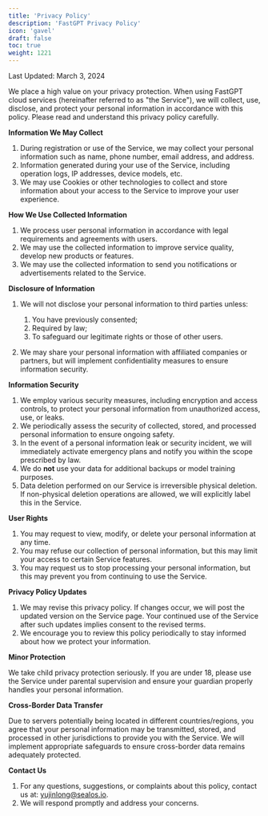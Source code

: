 ```yaml
---
title: 'Privacy Policy'
description: 'FastGPT Privacy Policy'
icon: 'gavel'
draft: false
toc: true
weight: 1221
---
```


Last Updated: March 3, 2024

We place a high value on your privacy protection. When using FastGPT cloud services (hereinafter referred to as "the Service"), we will collect, use, disclose, and protect your personal information in accordance with this policy. Please read and understand this privacy policy carefully.

**Information We May Collect**

1. During registration or use of the Service, we may collect your personal information such as name, phone number, email address, and address.
2. Information generated during your use of the Service, including operation logs, IP addresses, device models, etc.
3. We may use Cookies or other technologies to collect and store information about your access to the Service to improve your user experience.

**How We Use Collected Information**

1. We process user personal information in accordance with legal requirements and agreements with users.
2. We may use the collected information to improve service quality, develop new products or features.
3. We may use the collected information to send you notifications or advertisements related to the Service.

**Disclosure of Information**

1. We will not disclose your personal information to third parties unless:
   1. You have previously consented;
   2. Required by law;
   3. To safeguard our legitimate rights or those of other users.

2. We may share your personal information with affiliated companies or partners, but will implement confidentiality measures to ensure information security.

**Information Security**

1. We employ various security measures, including encryption and access controls, to protect your personal information from unauthorized access, use, or leaks.
2. We periodically assess the security of collected, stored, and processed personal information to ensure ongoing safety.
3. In the event of a personal information leak or security incident, we will immediately activate emergency plans and notify you within the scope prescribed by law.
4. We do **not** use your data for additional backups or model training purposes.
5. Data deletion performed on our Service is irreversible physical deletion. If non-physical deletion operations are allowed, we will explicitly label this in the Service.

**User Rights**

1. You may request to view, modify, or delete your personal information at any time.
2. You may refuse our collection of personal information, but this may limit your access to certain Service features.
3. You may request us to stop processing your personal information, but this may prevent you from continuing to use the Service.

**Privacy Policy Updates**

1. We may revise this privacy policy. If changes occur, we will post the updated version on the Service page. Your continued use of the Service after such updates implies consent to the revised terms.
2. We encourage you to review this policy periodically to stay informed about how we protect your information.

**Minor Protection**

We take child privacy protection seriously. If you are under 18, please use the Service under parental supervision and ensure your guardian properly handles your personal information.

**Cross-Border Data Transfer**

Due to servers potentially being located in different countries/regions, you agree that your personal information may be transmitted, stored, and processed in other jurisdictions to provide you with the Service. We will implement appropriate safeguards to ensure cross-border data remains adequately protected.

**Contact Us**

1. For any questions, suggestions, or complaints about this policy, contact us at: yujinlong@sealos.io.
2. We will respond promptly and address your concerns.